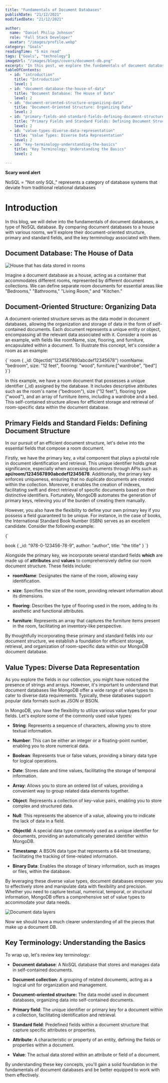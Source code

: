 ```yaml
---
title: "Fundamentals of Document Databases"
publishDate: "21/12/2021"
modifiedDate: "21/12/2021"

author:
  name: "Daniel Philip Johnson"
  role: "Full Stack Developer"
  avatar: "/images/profile.webp"
category: "Goals"
readingTime: "5 min read"
tags: ["Goals", "technology"]
imageUrl: "/images/blogs/covers/document-db.png"
excerpt: "In this post, we explore the fundamentals of document databases, their document-oriented structure, value types, and key concepts. Learn how document databases like MongoDB organize and manage data efficiently."
tableOfContents:
  - id: "introduction"
    title: "Introduction"
    level: 1
  - id: "document-database-the-house-of-data"
    title: "Document Database: The House of Data"
    level: 2
  - id: "document-oriented-structure-organizing-data"
    title: "Document-Oriented Structure: Organizing Data"
    level: 2
  - id: "primary-fields-and-standard-fields-defining-document-structure"
    title: "Primary Fields and Standard Fields: Defining Document Structure"
    level: 2
  - id: "value-types-diverse-data-representation"
    title: "Value Types: Diverse Data Representation"
    level: 2
  - id: "key-terminology-understanding-the-basics"
    title: "Key Terminology: Understanding the Basics"
    level: 2

---
```



**Scary word alert**

NoSQL = "Not only SQL," represents a category of database systems that deviate from traditional relational databases

# Introduction

In this blog, we will delve into the fundamentals of document databases, a type of NoSQL database. By comparing document databases to a house with various rooms, we'll explore their document-oriented structure, primary and standard fields, and the key terminology associated with them.

## Document Database: The House of Data

![House that has data stored in rooms](/images/blogs/content/doc-db/doc-db-1.jpeg)

Imagine a document database as a house, acting as a container that accommodates different rooms, represented by different document collections. We can define separate room documents for essential areas like "Bedrooms," "Bathrooms," "Living Room," and "Kitchen.”

## Document-Oriented Structure: Organizing Data

A document-oriented structure serves as the data model in document databases, allowing the organization and storage of data in the form of self-contained documents. Each document represents a unique entity or object, encompassing all the relevant data associated with it. Consider a room as an example, with fields like roomName, size, flooring, and furniture, encapsulated within a document. To illustrate this concept, let's consider a room as an example:

<CodeBlock language="json">
{`
room {
   _id: ObjectId("1234567890abcdef12345678")
   roomName: "bedroom",
   size: "12 feet",
   flooring: "wood",
   furniture:["wardrobe", "bed"]
}`}
</CodeBlock>

In this example, we have a room document that possesses a unique identifier (\_id) assigned by the database. It includes descriptive attributes such as the room's name ("bedroom"), size ("12 feet"), flooring type ("wood"), and an array of furniture items, including a wardrobe and a bed. This self-contained structure allows for efficient storage and retrieval of room-specific data within the document database.

## Primary Fields and Standard Fields: Defining Document Structure

In our pursuit of an efficient document structure, let's delve into the essential fields that compose a room document.

Firstly, we have the primary key, a vital component that plays a pivotal role in document identification and retrieval. This unique identifier holds great significance, especially when accessing documents through APIs such as **api/room/1234567890abcdef12345678**. Additionally, the primary key enforces uniqueness, ensuring that no duplicate documents are created within the collection. Moreover, it enables the creation of indexes, facilitating swift and direct retrieval of specific documents based on their distinctive identifiers. Fortunately, MongoDB automates the generation of primary keys, relieving you of the burden of creating them manually.

However, you also have the flexibility to define your own primary key if you possess a field guaranteed to be unique. For instance, in the case of books, the International Standard Book Number (ISBN) serves as an excellent candidate. Consider the following example:

<CodeBlock language="json">
{`

book {
   _id: "978-0-123456-78-9",
   author: "author",
   title: "the title"
}
`}
</CodeBlock>


Alongside the primary key, we incorporate several standard fields **which** are made up of **attributes** and **values** to comprehensively define our room document structure. These fields include:

* **roomName**: Designates the name of the room, allowing easy identification.
    
* **size**: Specifies the size of the room, providing relevant information about its dimensions.
    
* **flooring**: Describes the type of flooring used in the room, adding to its aesthetic and functional attributes.
    
* **furniture**: Represents an array that captures the furniture items present in the room, facilitating an inventory-like perspective.
    

By thoughtfully incorporating these primary and standard fields into our document structure, we establish a foundation for efficient storage, retrieval, and organization of room-specific data within our MongoDB document database.

## Value Types: Diverse Data Representation

As you explore the fields in our collection, you might have noticed the presence of strings and arrays. However, it's important to understand that document databases like MongoDB offer a wide range of value types to cater to diverse data requirements. Typically, these databases support popular data formats such as JSON or BSON.

In MongoDB, you have the flexibility to utilize various value types for your fields. Let's explore some of the commonly used value types:

* **String**: Represents a sequence of characters, allowing you to store textual information.
    
* **Number**: This can be either an integer or a floating-point number, enabling you to store numerical data.
    
* **Boolean**: Represents true or false values, providing a binary data type for logical operations.
    
* **Date**: Stores date and time values, facilitating the storage of temporal information.
    
* **Array**: Allows you to store an ordered list of values, providing a convenient way to group related data elements together.
    
* **Object**: Represents a collection of key-value pairs, enabling you to store complex and structured data.
    
* **Null**: This represents the absence of a value, allowing you to indicate the lack of data in a field.
    
* **ObjectId**: A special data type commonly used as a unique identifier for documents, providing an automatically generated identifier within MongoDB.
    
* **Timestamp**: A BSON data type that represents a 64-bit timestamp, facilitating the tracking of time-related information.
    
* **Binary Data**: Enables the storage of binary information, such as images or files, within the database.
    

By leveraging these diverse value types, document databases empower you to effectively store and manipulate data with flexibility and precision. Whether you need to capture textual, numerical, temporal, or structural information, MongoDB offers a comprehensive set of value types to accommodate your data needs.

![Document data layers](/images/blogs/content/doc-db/doc-db-layers.png)

Now we should have a much clearer understanding of all the pieces that make up a document DB.

## Key Terminology: Understanding the Basics

To wrap up, let's review key terminology:

* **Document database**: A NoSQL database that stores and manages data in self-contained documents.
    
* **Document collection**: A grouping of related documents, acting as a logical unit for organization and management.
    
* **Document-oriented structure:** The data model used in document databases, organizing data into self-contained documents.
    
* **Primary field**: The unique identifier or primary key for a document within a collection, facilitating identification and retrieval.
    
* **Standard field**: Predefined fields within a document structure that capture specific attributes or properties.
    
* **Attribute**: A characteristic or property of an entity, defining the fields or properties within a document.
    
* **Value**: The actual data stored within an attribute or field of a document.
    

By understanding these key concepts, you'll gain a solid foundation in the fundamentals of document databases and be better equipped to work with them effectively.